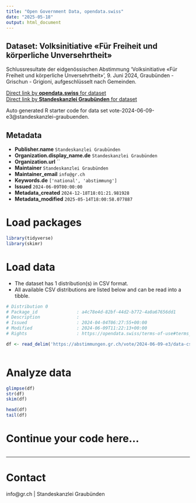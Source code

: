 ```yaml
---
title: "Open Government Data, opendata.swiss"
date: "2025-05-18"
output: html_document
---
```


## Dataset: Volksinitiative «Für Freiheit und körperliche Unversehrtheit»

Schlussresultate der eidgenössischen Abstimmung 'Volksinitiative «Für Freiheit und körperliche Unversehrtheit»', 9. Juni 2024, Graubünden - Grischun - Grigioni, aufgeschlüsselt nach Gemeinden.

[Direct link by **opendata.swiss** for dataset](https://opendata.swiss/de/dataset/volksinitiative-fur-freiheit-und-korperliche-unversehrtheit)<br>
[Direct link by **Standeskanzlei Graubünden** for dataset](https://abstimmungen.gr.ch/vote/2024-06-09-e3/data)

Auto generated R starter code for data set vote-2024-06-09-e3@standeskanzlei-graubuenden.

## Metadata

- **Publisher.name** `Standeskanzlei Graubünden`
- **Organization.display_name.de** `Standeskanzlei Graubünden`
- **Organization.url** ``
- **Maintainer** `Standeskanzlei Graubünden`
- **Maintainer_email** `info@gr.ch`
- **Keywords.de** `['national', 'abstimmung']`
- **Issued** `2024-06-09T00:00:00`
- **Metadata_created** `2024-12-18T18:01:21.981928`
- **Metadata_modified** `2025-05-14T18:00:58.077887`


# Load packages

```r

library(tidyverse)
library(skimr)

```

# Load data

-   The dataset has 1 distribution(s) in CSV format.
-   All available CSV distributions are listed below and can be read into a tibble.

```r

# Distribution 0
# Package_id               : a4c78e4d-82bf-44d2-b772-4a0a67656dd1
# Description              : 
# Issued                   : 2024-04-04T06:27:55+00:00
# Modified                 : 2024-06-09T11:22:13+00:00
# Rights                   : https://opendata.swiss/terms-of-use#terms_by

df <- read_delim('https://abstimmungen.gr.ch/vote/2024-06-09-e3/data-csv')



```

# Analyze data

```r

glimpse(df)
str(df)
skim(df)

head(df)
tail(df)

```

# Continue your code here...

```r

```

------------------------------------------------------------------------

# Contact

info@gr.ch | Standeskanzlei Graubünden
